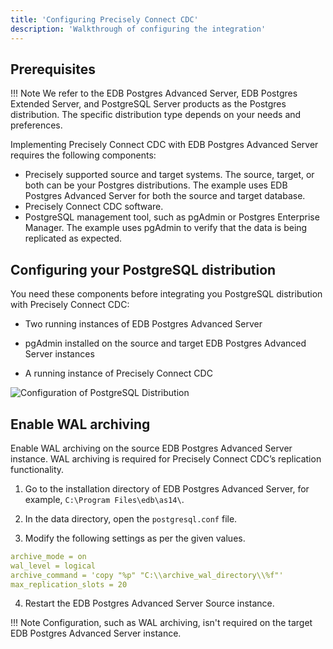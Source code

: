 ```yaml
---
title: 'Configuring Precisely Connect CDC'
description: 'Walkthrough of configuring the integration'
---
```


## Prerequisites

!!! Note
     We refer to the EDB Postgres Advanced Server, EDB Postgres Extended Server, and PostgreSQL Server products as the Postgres distribution. The specific distribution type depends on your needs and preferences.

Implementing Precisely Connect CDC with EDB Postgres Advanced Server requires the following components:

- Precisely supported source and target systems. The source, target, or both can be your Postgres distributions. The example uses EDB Postgres Advanced Server for both the source and target database.
- Precisely Connect CDC software.
- PostgreSQL management tool, such as pgAdmin or Postgres Enterprise Manager. The example uses pgAdmin to verify that the data is being replicated as expected.

## Configuring your PostgreSQL distribution

You need these components before integrating you PostgreSQL distribution with Precisely Connect CDC:

- Two running instances of EDB Postgres Advanced Server

- pgAdmin installed on the source and target EDB Postgres Advanced Server instances

- A running instance of Precisely Connect CDC

![Configuration of PostgreSQL Distribution](Images/configureepas.png)

## Enable WAL archiving

Enable WAL archiving on the source EDB Postgres Advanced Server instance. WAL archiving is required for Precisely Connect CDC’s replication functionality.

1. Go to the installation directory of EDB Postgres Advanced Server, for example, `C:\Program Files\edb\as14\`.

2. In the data directory, open the `postgresql.conf` file.

3. Modify the following settings as per the given values.

```yaml
archive_mode = on
wal_level = logical
archive_command = 'copy "%p" "C:\\archive_wal_directory\\%f"'    
max_replication_slots = 20

```

4. Restart the EDB Postgres Advanced Server Source instance.

!!! Note
     Configuration, such as WAL archiving, isn't required on the target EDB Postgres Advanced Server instance.
